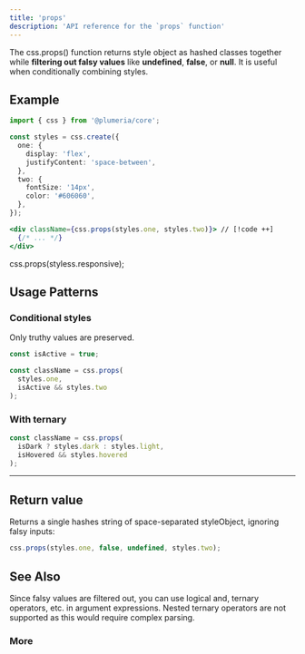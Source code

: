 ```yaml
---
title: 'props'
description: 'API reference for the `props` function'
---
```


The css.props() function returns style object as hashed classes together while **filtering out falsy values** like **undefined**, **false**, or **null**. It is useful when conditionally combining styles.

## Example
```ts title="TypeScript"
import { css } from '@plumeria/core';

const styles = css.create({
  one: {
    display: 'flex',
    justifyContent: 'space-between',
  },
  two: {
    fontSize: '14px',
    color: '#606060',
  },
});
```

```jsx
<div className={css.props(styles.one, styles.two)}> // [!code ++]
  {/* ... */}
</div>
```


css.props(styless.responsive);


## Usage Patterns

### Conditional styles

Only truthy values are preserved.

```ts
const isActive = true;

const className = css.props(
  styles.one,
  isActive && styles.two
);
```

### With ternary

```ts
const className = css.props(
  isDark ? styles.dark : styles.light,
  isHovered && styles.hovered
);
```

---

## Return value
Returns a single hashes string of space-separated styleObject, ignoring falsy inputs:

```ts
css.props(styles.one, false, undefined, styles.two);
```


## See Also

<Callout title="Good to know">
  Since falsy values are filtered out, you can use logical and, ternary
  operators, etc. in argument expressions.  
  Nested ternary operators are not supported as this would require complex parsing.
</Callout>

### More

<Cards>
  <Card title="See more about create" href="/docs/api-reference/create" />
</Cards>
